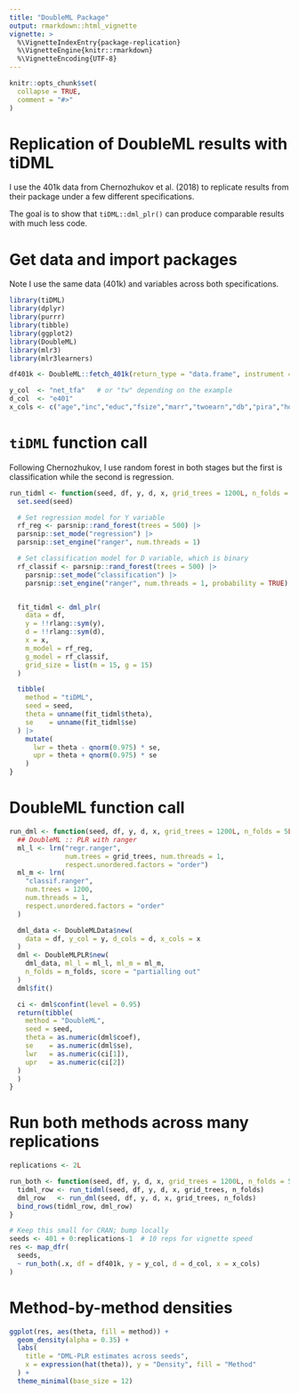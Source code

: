 ```yaml
---
title: "DoubleML Package"
output: rmarkdown::html_vignette
vignette: >
  %\VignetteIndexEntry{package-replication}
  %\VignetteEngine{knitr::rmarkdown}
  %\VignetteEncoding{UTF-8}
---
```


```r
knitr::opts_chunk$set(
  collapse = TRUE,
  comment = "#>"
)
```

# Replication of DoubleML results with tiDML

I use the 401k data from Chernozhukov et al. (2018) to replicate results from their package under a few different specifications.

The goal is to show that `tiDML::dml_plr()` can produce comparable results with much less code.


# Get data and import packages

Note I use the same data (401k) and variables across both specifications. 

```r
library(tiDML)
library(dplyr)
library(purrr)
library(tibble)
library(ggplot2)
library(DoubleML)
library(mlr3)
library(mlr3learners)

df401k <- DoubleML::fetch_401k(return_type = "data.frame", instrument = FALSE)

y_col  <- "net_tfa"   # or "tw" depending on the example
d_col  <- "e401"
x_cols <- c("age","inc","educ","fsize","marr","twoearn","db","pira","hown")

```

# `tiDML` function call

Following Chernozhukov, I use random forest in both stages but the first is classification while the second is regression. 

```r
run_tidml <- function(seed, df, y, d, x, grid_trees = 1200L, n_folds = 5L) {
  set.seed(seed)

  # Set regression model for Y variable
  rf_reg <- parsnip::rand_forest(trees = 500) |>
  parsnip::set_mode("regression") |>
  parsnip::set_engine("ranger", num.threads = 1)

  # Set classification model for D variable, which is binary
  rf_classif <- parsnip::rand_forest(trees = 500) |>
    parsnip::set_mode("classification") |>
    parsnip::set_engine("ranger", num.threads = 1, probability = TRUE)


  fit_tidml <- dml_plr(
    data = df,
    y = !!rlang::sym(y),
    d = !!rlang::sym(d),
    x = x,
    m_model = rf_reg,
    g_model = rf_classif,
    grid_size = list(m = 15, g = 15)
  )

  tibble(
    method = "tiDML",
    seed = seed,
    theta = unname(fit_tidml$theta),
    se    = unname(fit_tidml$se)
  ) |>
    mutate(
      lwr = theta - qnorm(0.975) * se,
      upr = theta + qnorm(0.975) * se
    )
}

```

# DoubleML function call

```r
run_dml <- function(seed, df, y, d, x, grid_trees = 1200L, n_folds = 5L) {
  ## DoubleML :: PLR with ranger
  ml_l <- lrn("regr.ranger",
              num.trees = grid_trees, num.threads = 1,
              respect.unordered.factors = "order")
  ml_m <- lrn(
    "classif.ranger",
    num.trees = 1200,
    num.threads = 1,
    respect.unordered.factors = "order"
  )

  dml_data <- DoubleMLData$new(
    data = df, y_col = y, d_cols = d, x_cols = x
  )
  dml <- DoubleMLPLR$new(
    dml_data, ml_l = ml_l, ml_m = ml_m,
    n_folds = n_folds, score = "partialling out"
  )
  dml$fit()

  ci <- dml$confint(level = 0.95)
  return(tibble(
    method = "DoubleML",
    seed = seed,
    theta = as.numeric(dml$coef),
    se    = as.numeric(dml$se),
    lwr   = as.numeric(ci[1]),
    upr   = as.numeric(ci[2])
  )
  )
}
```

# Run both methods across many replications

```r

replications <- 2L

run_both <- function(seed, df, y, d, x, grid_trees = 1200L, n_folds = 5L) {
  tidml_row <- run_tidml(seed, df, y, d, x, grid_trees, n_folds)
  dml_row   <- run_dml(seed, df, y, d, x, grid_trees, n_folds)
  bind_rows(tidml_row, dml_row)
}

# Keep this small for CRAN; bump locally
seeds <- 401 + 0:replications-1  # 10 reps for vignette speed
res <- map_dfr(
  seeds,
  ~ run_both(.x, df = df401k, y = y_col, d = d_col, x = x_cols)
)
```


# Method-by-method densities

```r
ggplot(res, aes(theta, fill = method)) +
  geom_density(alpha = 0.35) +
  labs(
    title = "DML-PLR estimates across seeds",
    x = expression(hat(theta)), y = "Density", fill = "Method"
  ) +
  theme_minimal(base_size = 12)

```